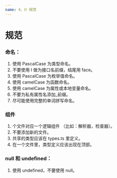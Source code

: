 ```yaml
---
name: 4、⛓ 规范
---
```


# 规范

### 命名：

1. 使用 PascalCase 为类型命名。
2. 不要使用 I 做为接口名前缀，结尾用 face。
3. 使用 PascalCase 为枚举值命名。
4. 使用 camelCase 为函数命名。
5. 使用 camelCase 为属性或本地变量命名。
6. 不要为私有属性名添加\_前缀。
7. 尽可能使用完整的单词拼写命名。

### 组件

1. 个文件对应一个逻辑组件 （比如：解析器，检查器）。
2. 不要添加新的文件。
3. 共享的类型应该在 types.ts 里定义。
4. 在一个文件里，类型定义应该出现在顶部。

### null 和 undefined：

1. 使用 undefined，不要使用 null。
